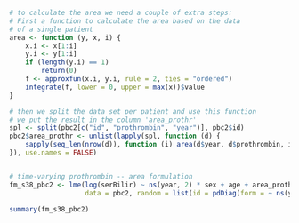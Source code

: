 ```r
# to calculate the area we need a couple of extra steps:
# First a function to calculate the area based on the data 
# of a single patient
area <- function (y, x, i) {
    x.i <- x[1:i]
    y.i <- y[1:i]
    if (length(y.i) == 1)
        return(0)
    f <- approxfun(x.i, y.i, rule = 2, ties = "ordered")
    integrate(f, lower = 0, upper = max(x))$value
}

# then we split the data set per patient and use this function
# we put the result in the column 'area_prothr'
spl <- split(pbc2[c("id", "prothrombin", "year")], pbc2$id)
pbc2$area_prothr <- unlist(lapply(spl, function (d) {
    sapply(seq_len(nrow(d)), function (i) area(d$year, d$prothrombin, i))
}), use.names = FALSE)


# time-varying prothrombin -- area formulation
fm_s38_pbc2 <- lme(log(serBilir) ~ ns(year, 2) * sex + age + area_prothr, 
                   data = pbc2, random = list(id = pdDiag(form = ~ ns(year, 2))))

summary(fm_s38_pbc2)
```

